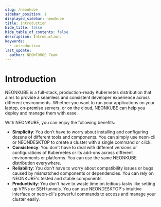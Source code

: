 ```yaml
---
slug: /neonkube
sidebar_position: 1
displayed_sidebar: neonkube
title: Introduction
hide_title: false
hide_table_of_contents: false
description: Introduction.
keywords:
  - introduction
last_update:
  author: NEONFORGE Team
---
```


# Introduction

NEONKUBE is a full-stack, production-ready Kubernetes distribution that aims to
provide a seamless and consistent developer experience across different
environments. Whether you want to run your applications on your laptop,
on-premise servers, or on the cloud, NEONKUBE can help you deploy and manage
them with ease.

With NEONKUBE, you can enjoy the following benefits:

- **Simplicity**: You don't have to worry about installing and configuring
  dozens of different tools and components. You can simply use neon-cli or
  NEONDESKTOP to create a cluster with a single command or click.
- **Consistency**: You don't have to deal with different versions or
  configurations of Kubernetes or its add-ons across different environments or
  platforms. You can use the same NEONKUBE distribution everywhere.
- **Reliability**: You don't have to worry about compatibility issues or bugs
  caused by mismatched components or dependencies. You can rely on NEONKUBE's
  tested and stable components.
- **Productivity**: You don't have to waste time on tedious tasks like setting
  up VPNs or SSH tunnels. You can use NEONDESKTOP's intuitive interface or
  neon-cli's powerful commands to access and manage your cluster easily.
